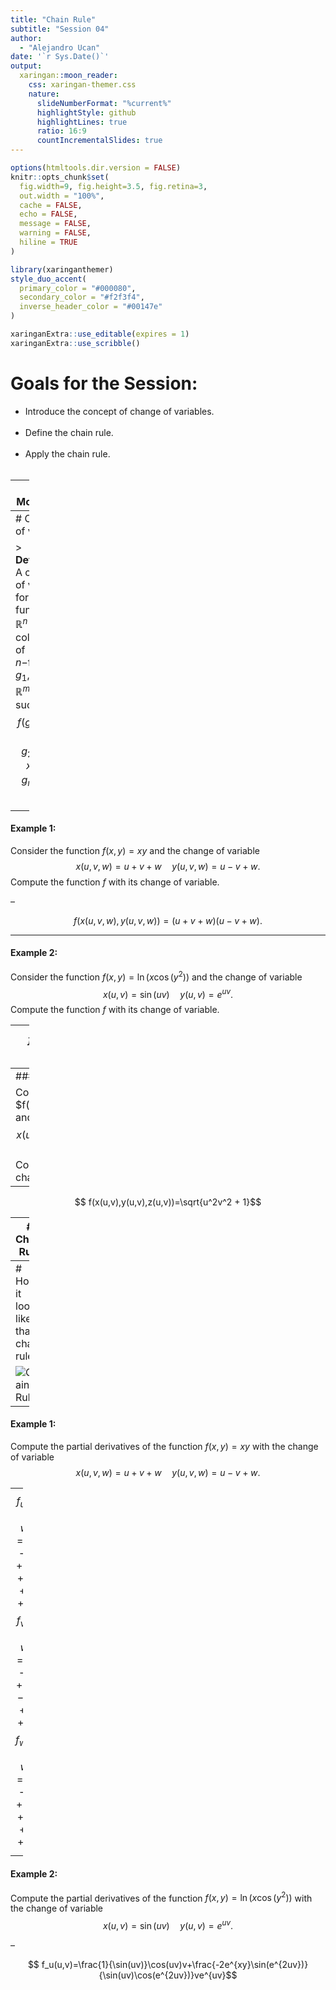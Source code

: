 ```yaml
---
title: "Chain Rule"
subtitle: "Session 04"  
author: 
  - "Alejandro Ucan"
date: '`r Sys.Date()`'
output:
  xaringan::moon_reader:
    css: xaringan-themer.css
    nature:
      slideNumberFormat: "%current%"
      highlightStyle: github
      highlightLines: true
      ratio: 16:9
      countIncrementalSlides: true
---
```


```r
options(htmltools.dir.version = FALSE)
knitr::opts_chunk$set(
  fig.width=9, fig.height=3.5, fig.retina=3,
  out.width = "100%",
  cache = FALSE,
  echo = FALSE,
  message = FALSE, 
  warning = FALSE,
  hiline = TRUE
)
```

```r
library(xaringanthemer)
style_duo_accent(
  primary_color = "#000080",
  secondary_color = "#f2f3f4",
  inverse_header_color = "#00147e"
)
```

```r
xaringanExtra::use_editable(expires = 1)
xaringanExtra::use_scribble()
```
# Goals for the Session:

  * Introduce the concept of change of variables. <br/><br/>
  * Define the chain rule. <br/><br/>
  * Apply the chain rule. <br/><br/>

---
# Motivation:

> Consider the function $W(T,v)=13.12+0.62T -11.37v^{0.16}+0.39Tv^{0.16}$ that measures the body's thermal sensation where $T$ is the temperature and $v$ is the wind speed. <br/><br/>
But, both $T$ and $v$ depend on the position of the city where we are: $$T(x,y)=17+3xy$$ $$v(x,y)=-x^2+y^2$$
<br/><br/>
Using a substitution we can express the Thermal sensation in terms of position doing: $$W(T(x,y),v(x,y))$$

---
# Change of variables

> **Definition:** A change of variables for a function $f:\mathbb{R}^n\to \mathbb{R}$ is a collection of $n-$functions $g_1,\cdots,g_n:\mathbb{R}^m\to\mathbb{R}$ such that $$f(g_1(x_1,\cdots, x_m),g_2(x_1,\cdots, x_m),\cdots,g_n(x_1,\cdots, x_m)).$$

--

#### Example 1:

Consider the function $f(x,y)=xy$ and the change of variable $$x(u,v,w)=u+v+w\quad y(u,v,w)=u-v+w.$$ Compute the function $f$ with its change of variable.

--

$$f(x(u,v,w),y(u,v,w))=(u+v+w)(u-v+w).$$

---

#### Example 2:

Consider the function $f(x,y)=\ln(x\cos(y^2))$ and the change of variable $$x(u,v)=\sin(uv)\quad y(u,v)=e^{uv}.$$ Compute the function $f$ with its change of variable.

--
$$f(x(u,v),y(u,v))=\ln(\sin(uv)\cos(e^{2uv}))$$
---
#### Example 3:

Consider the function $f(x,y,z)=\sqrt{x^2+y^2+z^2}$ and the change of variable $$x(u,v)=\sin(u) \quad y(u,v)=\cos(u)\quad z(u,v)=uv.$$ Compute the function $f$ with its change of variable.

--
$$ f(x(u,v),y(u,v),z(u,v))=\sqrt{u^2v^2 + 1}$$

---
# Chain Rule

> **Theorem:** Assume that $u:\mathbb{R}^n\to \mathbb{R}$ is a function of $n-$variables and $g_1,\cdots,g_n:\mathbb{R}^m\to\mathbb{R}$ are functions of $m-$variables. Then, the chain rule states that $$\frac{\partial u}{\partial x_j}=\frac{\partial u}{\partial u}\frac{\partial g_2}{\partial x_j}+ \frac{\partial u}{\partial g_2}\frac{\partial g_2}{\partial x_j}+\cdots +\frac{\partial u}{\partial u}\frac{\partial g_n}{\partial x_j}$$ for $j=1,\cdots,m.$

---
 # How it looks like that chain rule?
 
 ![Chain Rule](Regla_Cadena.jpg)

---

#### Example 1:

Compute the partial derivatives of the function $f(x,y)=xy$ with the change of variable $$x(u,v,w)=u+v+w\quad y(u,v,w)=u-v+w.$$

--
$$f_u(u,v,w)=(u-v+w)+(u+v+w)$$ $$f_v(u,v,w)=(u-v+w)-(u+v+w)$$
$$f_w(u,v,w)=(u-v+w)+(u+v+w)$$

---

#### Example 2:

Compute the partial derivatives of the function $f(x,y)=\ln(x\cos(y^2))$ with the change of variable $$x(u,v)=\sin(uv)\quad y(u,v)=e^{uv}.$$

--

$$ f_u(u,v)=\frac{1}{\sin(uv)}\cos(uv)v+\frac{-2e^{xy}\sin(e^{2uv})}{\sin(uv)\cos(e^{2uv})}ve^{uv}$$